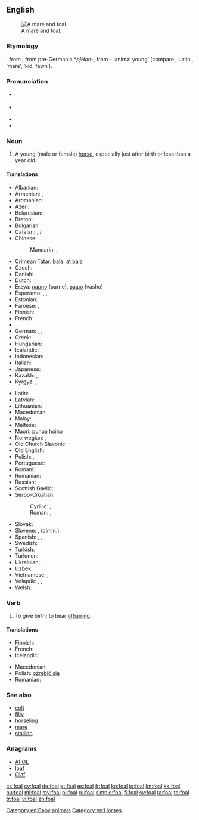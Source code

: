 ==English==
{{wikipedia|lang=en}}
[[Image:Mare and foal (Kvetina-Marie).jpg|thumb|right|A mare and foal.]]

===Etymology===
{{etyl|ang}} {{term|fola}}, from {{etyl|gem-pro|en}} {{recons|fulô|lang=gem-pro}}, from pre-Germanic *''pl̥Hon''-, from {{etyl|ine-pro|en}} {{recons|pōlH|lang=ine-pro}}- ‘animal young’ (compare {{etyl|grc|-}} {{term|πώλος|tr=pṓlos|lang=grc}}, Latin {{term|pullus|lang=la}}, {{etyl|sq|-}} {{term|pelë|lang=sq}} ‘mare’, {{etyl|hy|-}} {{term||ul}} ‘kid, fawn’).

===Pronunciation===
* {{a|UK}} {{IPA|/fəʊl/}}
* {{a|US}} {{IPA|/foʊl/}}
* {{audio|en-us-foal.ogg|Audio (US)}}
* {{rhymes|əʊl}}

===Noun===
{{en-noun}}

# A young (male or female) [[horse]], especially just after birth or less than a year old.

====Translations====
{{trans-top|young (male or female) horse}}
* Albanian: {{t-|sq|mëz|m|xs=Albanian}}
* Armenian: {{t-|hy|մտրուկ|tr=mtruk}}, {{t-|hy|քուռակ|tr=k’urak}}
* Aromanian: {{t|rup|mãndzu}}
* Azeri: {{t-|az|qulun}}
* Belarusian: {{t-|be|жарабя|n|tr=žarabjá|sc=Cyrl}}
* Breton: {{t+|br|ebeul|m}}
* Bulgarian: {{t+|bg|конче|n|tr=konče|sc=Cyrl}}
* Catalan: {{t-|ca|pollí}}, {{t-|ca|poltre}} {{m}}/{{f}}
* Chinese:
*: Mandarin: {{t|zh|駒子|sc=Hani}}, {{t|zh|驹子|tr=jūzi|sc=Hani}}
* Crimean Tatar: [[bala#Crimean Tatar|bala]], [[at]] [[bala]]
* Czech: {{t+|cs|hříbě|n}}
* Danish: {{t+|da|føl|n}}
* Dutch: {{t+|nl|veulen|n}}
* Erzya: [[парнэ]] (parne), [[вашо]] (vasho)
* Esperanto: {{qualifier|♂♀}} {{t-|eo|ĉevalido}}, {{qualifier|♂}} {{t-|eo|virĉevalido}}, {{qualifier|♀}} {{t-|eo|ĉevalidino}}
* Estonian: {{t-|et|varss}}
* Faroese: {{t-|fo|fyl|n}}, {{t-|fo|foli|m}}
* Finnish: {{t+|fi|varsa}}
* French: {{t+|fr|poulain|m}}
* {{trreq|Georgian}}
* German: {{t+|de|Fohlen|n}}, {{t+|de|Füllen|n}}, {{t-|de|Jungpferd|n}}
* Greek: {{t+|el|πουλάρι|n|tr=poulári}}
* Hungarian: {{t+|hu|csikó}}
* Icelandic: {{t+|is|folald|n}}
* Indonesian: {{t-|id|anak kuda}}
* Italian: {{t+|it|puledro|n}}
* Japanese: {{t-|ja|子馬|tr=[[こうま]], ko-uma}}
* Kazakh: {{t|kk|құлын|tr=qulın|sc=Cyrl}}, {{t|kk|құлыншақ|tr=qulınşaq|sc=Cyrl}}
* Kyrgyz: {{t-|ky|кулун|tr=kulun|sc=Cyrl}}, {{t-|ky|тай|tr=tay|sc=Cyrl}}
{{trans-mid}}
* Latin: {{t-|la|equulus|m}}
* Latvian: {{t-|lv|kumeļš}}
* Lithuanian: {{t-|lt|kumeliukas}}
* Macedonian: {{t-|mk|ждребе|n|tr=ždrébe}}
* Malay: {{t-|ms|anak kuda}}
* Maltese: {{t-|mt|felu|m}}
* Maori: [[punua hoiho]]
* Norwegian: {{t+|no|føll|n}},  {{t+|no|fole|m}}
* Old Church Slavonic: {{tø|cu|жрѣбьць|m|tr=žrěbĭcĭ|sc=Cyrs}}
* Old English: {{t-|ang|fola|m|xs=Old English}}
* Polish: {{t+|pl|źrebak|m}}, {{t+|pl|źrebię|n}}
* Portuguese: {{t+|pt|potro|m}}
* Romani: {{tø|rom|khuro}}
* Romanian: {{t+|ro|mânz|m}}
* Russian: {{t+|ru|жеребёнок|tr=žerebjónok|m}}, {{t+|ru|жеребец|tr=žerebéc|m}}
* Scottish Gaelic: {{t-|gd|searrach|m|xs=Scottish Gaelic}}
* Serbo-Croatian:
*: Cyrillic: {{t-|sh|ждребе|n|sc=Cyrl}}, {{t-|sh|ждријебе|n|sc=Cyrl}}
*: Roman: {{t-|sh|ždrebe|n}}, {{t-|sh|ždrebe|n}}
* Slovak: {{t-|sk|žriebä|n}}
* Slovene: {{t+|sl|žrebe|n}}, {{t-|sl|žrebiček|m}} (dimin.)
* Spanish: {{t-|es|potranco|m}}, {{t+|es|potro|m}}, {{t-|es|potra|f}}
* Swedish: {{t+|sv|föl|n}}
* Turkish: {{t+|tr|tay}}
* Turkmen: {{t-|tk|taý}}
* Ukrainian: {{t-|uk|лоша|m|tr=loša|sc=Cyrl}}, {{t+|uk|жеребець|m|tr=žerebécʹ|sc=Cyrl}}
* Uzbek: {{t-|uz|toy}}
* Vietnamese: {{t-|vi|ngựa con}}, {{t-|vi|lừa con}}
* Volapük: {{qualifier|♂♀}} {{t+|vo|jevodül}}, {{qualifier|♂}} {{t+|vo|hijevodül}}, {{qualifier|♀}} {{t+|vo|jijevodül}}
* Welsh: {{t+|cy|ebol|m|xs=Welsh}}
{{trans-bottom}}

===Verb===
{{en-verb|foals|foaling|foaled|foaled}}

# {{context|equestrian}} To give birth; to bear [[offspring]].

====Translations====
{{trans-top|give birth}}
* Finnish: {{t+|fi|varsoa}}
* French: {{t+|fr|pouliner}}
* Icelandic: {{t+|is|kasta}}
{{trans-mid}}
* Macedonian: {{t-|mk|се ождребува|tr=se oždrébuva}}
* Polish: [[oźrebić się]]
* Romanian: {{t+|ro|făta}}
{{trans-bottom}}

===See also===
* [[colt]]
* [[filly]]
* [[horseling]]
* [[mare]]
* [[stallion]]

===Anagrams===
* [[AFOL#English|AFOL]]
* [[loaf#English|loaf]]
* [[Olaf#English|Olaf]]

[[Category:en:Baby animals]]
[[Category:en:Horses]]

[[cs:foal]]
[[cy:foal]]
[[de:foal]]
[[et:foal]]
[[es:foal]]
[[fr:foal]]
[[ko:foal]]
[[io:foal]]
[[kn:foal]]
[[kk:foal]]
[[hu:foal]]
[[ml:foal]]
[[my:foal]]
[[pl:foal]]
[[ru:foal]]
[[simple:foal]]
[[fi:foal]]
[[sv:foal]]
[[ta:foal]]
[[te:foal]]
[[tr:foal]]
[[vi:foal]]
[[zh:foal]]
